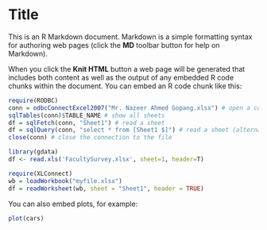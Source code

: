 Title
========================================================

This is an R Markdown document. Markdown is a simple formatting syntax for authoring web pages (click the **MD** toolbar button for help on Markdown).

When you click the **Knit HTML** button a web page will be generated that includes both content as well as the output of any embedded R code chunks within the document. You can embed an R code chunk like this:

```r
require(RODBC)
conn = odbcConnectExcel2007("Mr. Nazeer Ahmed Gopang.xlsx") # open a connection to the Excel file
sqlTables(conn)$TABLE_NAME # show all sheets
df = sqlFetch(conn, "Sheet1") # read a sheet
df = sqlQuery(conn, "select * from [Sheet1 $]") # read a sheet (alternative SQL sintax)
close(conn) # close the connection to the file
```



```r
library(gdata)
df <- read.xls('FacultySurvey.xlsx', sheet=1, header=T)
```


```r
require(XLConnect)
wb = loadWorkbook("myfile.xlsx")
df = readWorksheet(wb, sheet = "Sheet1", header = TRUE)

```


You can also embed plots, for example:

```r
plot(cars)
```

